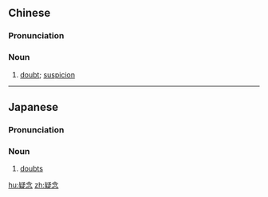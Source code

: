 ==Chinese==
{{zh-forms}}

===Pronunciation===
{{zh-pron
|m=yíniàn
|c=ji4 nim6
|cat=n
}}

===Noun===
{{zh-noun}}

# [[doubt]]; [[suspicion]]

----

==Japanese==
{{ja-kanjitab|ぎ|ねん|yomi=o}}

===Pronunciation===
{{ja-pron|ぎねん|yomi=go}}

===Noun===
{{ja-noun|ぎねん}}

# [[doubts]]
#: {{ja-usex|'''疑念'''を表明した。|'''ぎねん''' を ひょうめいした。|They expressed doubts.}}

[[hu:疑念]]
[[zh:疑念]]